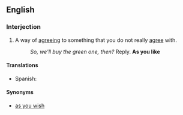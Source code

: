 ==English==

===Interjection===
{{en-interj|head=[[as]] [[you]] [[like]]}}

# A way of [[agreeing]] to something that you do not really [[agree]] with.
#: ''So, we'll buy the green one, then?'' Reply. '''As you like'''

====Translations====
{{trans-top|way of agreeing}}
* Spanish: {{t|es|como quieras}}
{{trans-mid}}
{{trans-bottom}}

====Synonyms====
* [[as you wish]]
